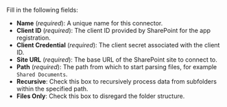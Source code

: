 Fill in the following fields:

- **Name** (_required_): A unique name for this connector.
- **Client ID** (_required_): The client ID provided by SharePoint for the app registration.
- **Client Credential** (_required_): The client secret associated with the client ID.
- **Site URL** (_required_): The base URL of the SharePoint site to connect to.
- **Path** (_required_): The path from which to start parsing files, for example `Shared Documents`.
- **Recursive**: Check this box to recursively process data from subfolders within the specified path.
- **Files Only**: Check this box to disregard the folder structure.